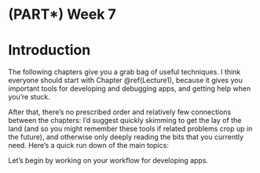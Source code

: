 # (PART\*) Week 7 {.unnumbered}

# Introduction {#week7-intro .unnumbered}

The following chapters give you a grab bag of useful techniques.
I think everyone should start with Chapter \@ref(Lecture1), because it gives you important tools for developing and debugging apps, and getting help when you're stuck.

After that, there's no prescribed order and relatively few connections between the chapters: I'd suggest quickly skimming to get the lay of the land (and so you might remember these tools if related problems crop up in the future), and otherwise only deeply reading the bits that you currently need.
Here's a quick run down of the main topics:

Let's begin by working on your workflow for developing apps.
